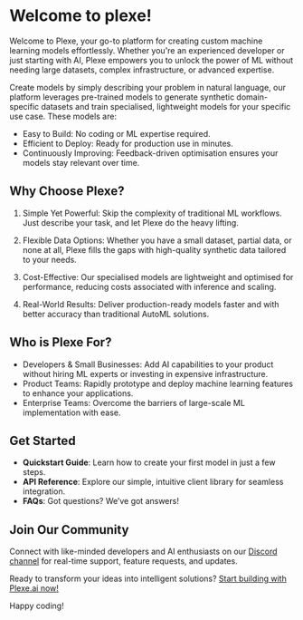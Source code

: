 # Welcome to plexe! 

Welcome to Plexe, your go-to platform for creating custom machine learning models effortlessly. Whether you're an experienced developer or just starting with AI, Plexe empowers you to unlock the power of ML without needing large datasets, complex infrastructure, or advanced expertise.

Create models by simply describing your problem in natural language, our platform leverages pre-trained models to generate synthetic domain-specific datasets and train specialised, lightweight models for your specific use case. These models are:

- Easy to Build: No coding or ML expertise required.
- Efficient to Deploy: Ready for production use in minutes.
- Continuously Improving: Feedback-driven optimisation ensures your models stay relevant over time.


## **Why Choose Plexe?**
1. Simple Yet Powerful: Skip the complexity of traditional ML workflows. Just describe your task, and let Plexe do the heavy lifting.

2. Flexible Data Options: Whether you have a small dataset, partial data, or none at all, Plexe fills the gaps with high-quality synthetic data tailored to your needs.

3. Cost-Effective: Our specialised models are lightweight and optimised for performance, reducing costs associated with inference and scaling.

4. Real-World Results: Deliver production-ready models faster and with better accuracy than traditional AutoML solutions.


## **Who is Plexe For?**
- Developers & Small Businesses: Add AI capabilities to your product without hiring ML experts or investing in expensive infrastructure.
- Product Teams: Rapidly prototype and deploy machine learning features to enhance your applications.
- Enterprise Teams: Overcome the barriers of large-scale ML implementation with ease.


## **Get Started**
- **Quickstart Guide**: Learn how to create your first model in just a few steps.
- **API Reference**: Explore our simple, intuitive client library for seamless integration.
- **FAQs**: Got questions? We’ve got answers!


## **Join Our Community**
Connect with like-minded developers and AI enthusiasts on our [Discord channel](https://discord.gg/your-discord-invite-link) for real-time support, feature requests, and updates.

Ready to transform your ideas into intelligent solutions? [Start building with Plexe.ai now!](https://plexe.ai)

Happy coding!
